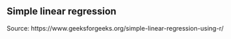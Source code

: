 ## Simple linear regression

Source: https://www.geeksforgeeks.org/simple-linear-regression-using-r/